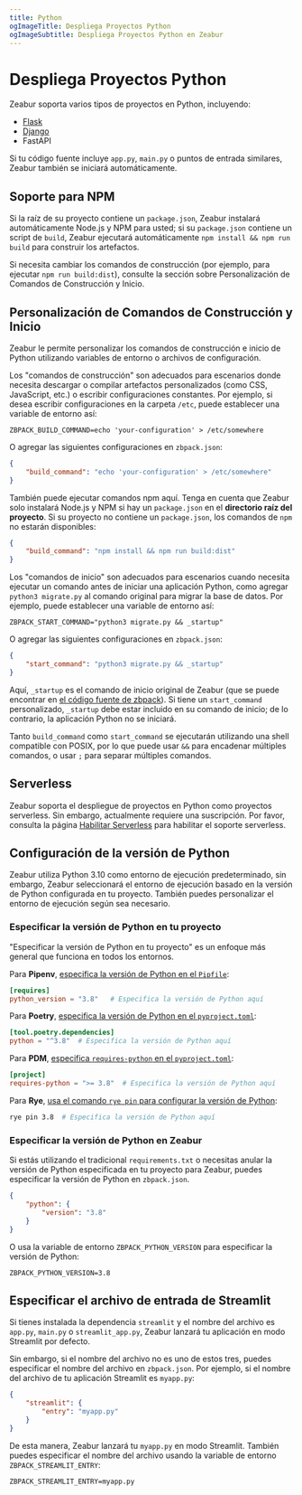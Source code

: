 ```yaml
---
title: Python
ogImageTitle: Despliega Proyectos Python
ogImageSubtitle: Despliega Proyectos Python en Zeabur
---
```


# Despliega Proyectos Python

Zeabur soporta varios tipos de proyectos en Python, incluyendo:

- [Flask](./python/flask)
- [Django](./python/django)
- FastAPI

Si tu código fuente incluye `app.py`, `main.py` o puntos de entrada similares, Zeabur también se iniciará automáticamente.

## Soporte para NPM

Si la raíz de su proyecto contiene un `package.json`, Zeabur instalará automáticamente Node.js y NPM para usted; si su `package.json` contiene un script de `build`, Zeabur ejecutará automáticamente `npm install && npm run build` para construir los artefactos.

Si necesita cambiar los comandos de construcción (por ejemplo, para ejecutar `npm run build:dist`), consulte la sección sobre Personalización de Comandos de Construcción y Inicio.

## Personalización de Comandos de Construcción y Inicio

Zeabur le permite personalizar los comandos de construcción e inicio de Python utilizando variables de entorno o archivos de configuración.

Los "comandos de construcción" son adecuados para escenarios donde necesita descargar o compilar artefactos personalizados (como CSS, JavaScript, etc.) o escribir configuraciones constantes. Por ejemplo, si desea escribir configuraciones en la carpeta `/etc`, puede establecer una variable de entorno así:

```env
ZBPACK_BUILD_COMMAND=echo 'your-configuration' > /etc/somewhere
```

O agregar las siguientes configuraciones en `zbpack.json`:

```json
{
    "build_command": "echo 'your-configuration' > /etc/somewhere"
}
```

También puede ejecutar comandos npm aquí. Tenga en cuenta que Zeabur solo instalará Node.js y NPM si hay un `package.json` en el **directorio raíz del proyecto**. Si su proyecto no contiene un `package.json`, los comandos de `npm` no estarán disponibles:

```json
{
    "build_command": "npm install && npm run build:dist"
}
```

Los "comandos de inicio" son adecuados para escenarios cuando necesita ejecutar un comando antes de iniciar una aplicación Python, como agregar `python3 migrate.py` al comando original para migrar la base de datos. Por ejemplo, puede establecer una variable de entorno así:

```env
ZBPACK_START_COMMAND="python3 migrate.py && _startup"
```

O agregar las siguientes configuraciones en `zbpack.json`:

```json
{
    "start_command": "python3 migrate.py && _startup"
}
```

Aquí, `_startup` es el comando de inicio original de Zeabur (que se puede encontrar en [el código fuente de zbpack](https://github.com/zeabur/zbpack/tree/main/internal/python)). Si tiene un `start_command` personalizado, `_startup` debe estar incluido en su comando de inicio; de lo contrario, la aplicación Python no se iniciará.

Tanto `build_command` como `start_command` se ejecutarán utilizando una shell compatible con POSIX, por lo que puede usar `&&` para encadenar múltiples comandos, o usar `;` para separar múltiples comandos.

## Serverless

Zeabur soporta el despliegue de proyectos en Python como proyectos serverless. Sin embargo, actualmente requiere una suscripción.
Por favor, consulta la página [Habilitar Serverless](/deploy/serverless) para habilitar el soporte serverless.

## Configuración de la versión de Python

Zeabur utiliza Python 3.10 como entorno de ejecución predeterminado, sin embargo, Zeabur seleccionará el entorno de ejecución basado en la versión de Python configurada en tu proyecto. También puedes personalizar el entorno de ejecución según sea necesario.

### Especificar la versión de Python en tu proyecto

"Especificar la versión de Python en tu proyecto" es un enfoque más general que funciona en todos los entornos.

Para **Pipenv**, [especifica la versión de Python en el `Pipfile`](https://pipenv.pypa.io/zh-cn/stable/basics.html#specifying-versions-of-python):

```toml
[requires]
python_version = "3.8"   # Especifica la versión de Python aquí
```

Para **Poetry**, [especifica la versión de Python en el `pyproject.toml`](https://python-poetry.org/docs/basic-usage/#setting-a-python-version):

```toml
[tool.poetry.dependencies]
python = "^3.8"  # Especifica la versión de Python aquí
```

Para **PDM**, [especifica `requires-python` en el `pyproject.toml`](https://packaging.python.org/en/latest/guides/writing-pyproject-toml/#python-requires):

```toml
[project]
requires-python = ">= 3.8"  # Especifica la versión de Python aquí
```

Para **Rye**, [usa el comando `rye pin` para configurar la versión de Python](https://rye.astral.sh/guide/commands/pin/):

```bash
rye pin 3.8  # Especifica la versión de Python aquí
```

### Especificar la versión de Python en Zeabur

Si estás utilizando el tradicional `requirements.txt` o necesitas anular la versión de Python especificada en tu proyecto para Zeabur, puedes especificar la versión de Python en `zbpack.json`.

```json
{
    "python": {
        "version": "3.8"
    }
}
```

O usa la variable de entorno `ZBPACK_PYTHON_VERSION` para especificar la versión de Python:

```env
ZBPACK_PYTHON_VERSION=3.8
```

## Especificar el archivo de entrada de Streamlit

Si tienes instalada la dependencia `streamlit` y el nombre del archivo es `app.py`, `main.py` o `streamlit_app.py`, Zeabur lanzará tu aplicación en modo Streamlit por defecto.

Sin embargo, si el nombre del archivo no es uno de estos tres, puedes especificar el nombre del archivo en `zbpack.json`. Por ejemplo, si el nombre del archivo de tu aplicación Streamlit es `myapp.py`:

```json
{
    "streamlit": {
        "entry": "myapp.py"
    }
}
```

De esta manera, Zeabur lanzará tu `myapp.py` en modo Streamlit. También puedes especificar el nombre del archivo usando la variable de entorno `ZBPACK_STREAMLIT_ENTRY`:

```env
ZBPACK_STREAMLIT_ENTRY=myapp.py
```
